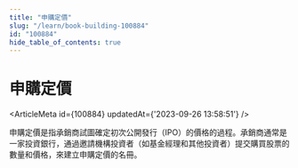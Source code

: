 ```yaml
---
title: "申購定價"
slug: "/learn/book-building-100884"
id: "100884"
hide_table_of_contents: true
---
```



# 申購定價

<ArticleMeta id={100884} updatedAt={'2023-09-26 13:58:51'} />
<div className='border-solid border-b border-t-0 my-4 border-[var(--ifm-color-gray-300)]' />

申購定價是指承銷商試圖確定初次公開發行（IPO）的價格的過程。承銷商通常是一家投資銀行，通過邀請機構投資者（如基金經理和其他投資者）提交購買股票的數量和價格，來建立申購定價的名冊。
